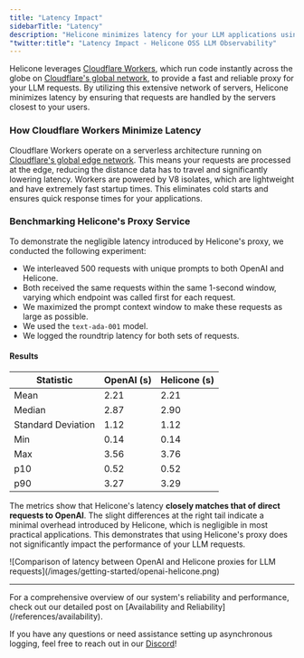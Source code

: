 ```yaml
---
title: "Latency Impact"
sidebarTitle: "Latency"
description: "Helicone minimizes latency for your LLM applications using Cloudflare's global network. Detailed benchmarking results and performance metrics included."
"twitter:title": "Latency Impact - Helicone OSS LLM Observability"
---
```


Helicone leverages [Cloudflare Workers](https://developers.cloudflare.com/workers), which run code instantly across the globe on [Cloudflare's global network](https://workers.cloudflare.com/), to provide a fast and reliable proxy for your LLM requests. By utilizing this extensive network of servers, Helicone minimizes latency by ensuring that requests are handled by the servers closest to your users.

### How Cloudflare Workers Minimize Latency

Cloudflare Workers operate on a serverless architecture running on [Cloudflare's global edge network](https://developers.cloudflare.com/workers/reference/how-workers-works/). This means your requests are processed at the edge, reducing the distance data has to travel and significantly lowering latency. Workers are powered by V8 isolates, which are lightweight and have extremely fast startup times. This eliminates cold starts and ensures quick response times for your applications.

### Benchmarking Helicone's Proxy Service

To demonstrate the negligible latency introduced by Helicone's proxy, we conducted the following experiment:

- We interleaved 500 requests with unique prompts to both OpenAI and Helicone.
- Both received the same requests within the same 1-second window, varying which endpoint was called first for each request.
- We maximized the prompt context window to make these requests as large as possible.
- We used the `text-ada-001` model.
- We logged the roundtrip latency for both sets of requests.

#### Results

| Statistic          | OpenAI (s) | Helicone (s) |
| ------------------ | ---------- | ------------ |
| Mean               | 2.21       | 2.21         |
| Median             | 2.87       | 2.90         |
| Standard Deviation | 1.12       | 1.12         |
| Min                | 0.14       | 0.14         |
| Max                | 3.56       | 3.76         |
| p10                | 0.52       | 0.52         |
| p90                | 3.27       | 3.29         |

The metrics show that Helicone's latency **closely matches that of direct requests to OpenAI**. The slight differences at the right tail indicate a minimal overhead introduced by Helicone, which is negligible in most practical applications. This demonstrates that using Helicone's proxy does not significantly impact the performance of your LLM requests.

<Frame>
  ![Comparison of latency between OpenAI and Helicone proxies for LLM
  requests](/images/getting-started/openai-helicone.png)
</Frame>

---

<Info>
  For a comprehensive overview of our system's reliability and performance,
  check out our detailed post on [Availability and
  Reliability](/references/availability).
</Info>

If you have any questions or need assistance setting up asynchronous logging, feel free to reach out in our [Discord](https://discord.gg/zsSTcH2qhG)!
